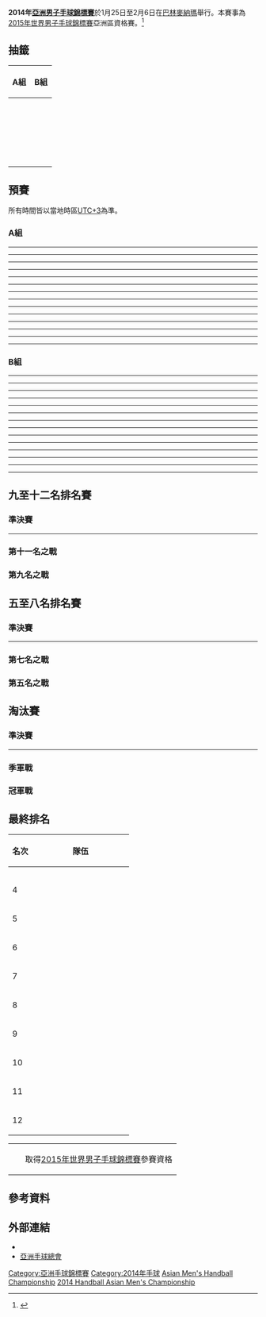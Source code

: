 {{Infobox International Handball Competition
| tourney_name = 亞洲錦標賽
| year = 2014
| yearr = 
| other_titles = 
| image = 2014年亞洲男子手球錦標賽logo.png
| size = 200px
| caption = 
| country = Bahrain
| dates = 1月25日至2月6日
| num_teams = 12
| confederations = 
| venues = 2
| cities = 2
| champion = QAT
| count = 1
| second = BHR
| third = IRN
| fourth = UAE
| matches = 42
| goals = 2204
| attendance = 
| top_scorer = 
| player = 
| previous = [[2012年亞洲男子手球錦標賽|2012]]
| next = [[2016年亞洲男子手球錦標賽|2016]]
}}
'''2014年[[亞洲男子手球錦標賽|亞洲男子手球錦標賽]]'''於1月25日至2月6日在[[巴林|巴林]][[麥納瑪|麥納瑪]]舉行。本賽事為[[2015年世界男子手球錦標賽|2015年世界男子手球錦標賽]]亞洲區資格賽。<ref>{{cite web|url=http://www.asianhandball.org/images/announcements/16%20AMC%20BRN%20DRAW%20CERM.pdf|title=Draw 16th Asian Men's Championships|publisher=[[亞洲手球總會|亞洲手球總會]]|accessdate=7 December 2013|archive-date=2013-12-11|archive-url=https://web.archive.org/web/20131211083741/http://www.asianhandball.org/images/announcements/16|dead-url=no}}</ref>

==抽籤==
{| class="wikitable" width=50%
!width=50%|A組
!width=50%|B組
|-
|valign=top|
{{hb|KOR}}<br />
{{hb|KSA}}<br />
{{hb|IRI}}<br />
{{hb|UZB}}<br />
{{hb|CHN}}<br />
{{hb|BHR}}
|valign=top|
{{hb|QAT}}<br />
{{hb|JPN}}<br />
{{hb|UAE}}<br />
{{hb|KUW}}<br />
{{hb|IRQ}}<br />
{{hb|OMA}}
|}

==預賽==
所有時間皆以當地時區[[UTC+3|UTC+3]]為準。

===A組===
{{Handball table start}}
{{hbt-row |team={{hb|BHR}} |bg=a |w=4 |d=1 |l=0 |gf=157 |ga=113}}
{{hbt-row |team={{hb|IRI}} |bg=a |w=2 |d=3 |l=0 |gf=164 |ga=125}}
{{hbt-row |team={{hb|KOR}} |bg=b |w=3 |d=1 |l=1 |gf=137 |ga=110}}
{{hbt-row |team={{hb|KSA}} |bg=b |w=2 |d=1 |l=2 |gf=130 |ga=113}}
{{hbt-row |team={{hb|CHN}} |bg= |w=1 |d=0 |l=4 |gf=125 |ga=143}}
{{hbt-row |team={{hb|UZB}} |bg= |w=0 |d=0 |l=5 |gf=106 |ga=215}}
{{Handball table end}}

{{handballbox
|date= 2014年1月25日
|time= 15:00
|team1= {{hb-rt|UZB}}
|score= 21 – 43
|team2= {{hb|KSA}}
|HT=14-21 
|stadium= [[伊薩城|伊薩城]][[哈利法體育城中心|哈利法體育城中心]]
}}
----
{{handballbox
|date= 2014年1月25日
|time= 17:00
|team1= {{hb-rt|IRI}}
|score= 24 - 24
|team2= {{hb|KOR}}
|HT=12-11 
|stadium= [[伊薩城|伊薩城]][[哈利法體育城中心|哈利法體育城中心]]
}}
----
{{handballbox
|date= 2014年1月25日
|time= 19:00
|team1= {{hb-rt|CHN}}
|score= 22 - 32
|team2= {{hb|BHR}}
|HT=12-14 
|stadium= [[伊薩城|伊薩城]][[哈利法體育城中心|哈利法體育城中心]]
}}
----
{{handballbox
|date= 2014年1月27日
|time= 15:00
|team1= {{hb-rt|KSA}}
|score= 22 - 22
|team2= {{hb|IRI}}
|HT=12-10 
|stadium= [[伊薩城|伊薩城]][[哈利法體育城中心|哈利法體育城中心]]
}}
----
{{handballbox
|date= 2014年1月27日
|time= 17:00
|team1= {{hb-rt|CHN}}
|score= 17 - 28
|team2= {{hb|KOR}}
|HT=9-14 
|stadium= [[伊薩城|伊薩城]][[哈利法體育城中心|哈利法體育城中心]]
}}
----
{{handballbox
|date= 2014年1月27日
|time= 19:00
|team1= {{hb-rt|UZB}}
|score= 22 - 47
|team2= {{hb|BHR}}
|HT=8-23 
|stadium= [[伊薩城|伊薩城]][[哈利法體育城中心|哈利法體育城中心]]
}}
----
{{handballbox
|date= 2014年1月29日
|time= 15:00
|team1= {{hb-rt|KOR}}
|score= 32 - 19
|team2= {{hb|UZB}}
|HT=15-9 
|stadium= [[伊薩城|伊薩城]][[哈利法體育城中心|哈利法體育城中心]]
}}
----
{{handballbox
|date= 2014年1月29日
|time= 17:00
|team1= {{hb-rt|IRI}}
|score= 34 - 27
|team2= {{hb|CHN}}
|HT=16-12 
|stadium= [[伊薩城|伊薩城]][[哈利法體育城中心|哈利法體育城中心]]
}}
----
{{handballbox
|date= 2014年1月29日
|time= 19:00
|team1= {{hb-rt|BHR}}
|score= 22 - 14
|team2= {{hb|KSA}}
|HT=12-8 
|stadium= [[伊薩城|伊薩城]][[哈利法體育城中心|哈利法體育城中心]]
}}
----
{{handballbox
|date= 2014年1月31日
|time= 15:00
|team1= {{hb-rt|IRI}}
|score= 54 - 22
|team2= {{hb|UZB}}
|HT=24-12
|stadium= [[伊薩城|伊薩城]][[哈利法體育城中心|哈利法體育城中心]]
}}
----
{{handballbox
|date= 2014年1月31日
|time= 17:00
|team1= {{hb-rt|KSA}}
|score= 27 - 20
|team2= {{hb|CHN}}
|HT=14-10
|stadium= [[伊薩城|伊薩城]][[哈利法體育城中心|哈利法體育城中心]]
}}
----
{{handballbox
|date= 2014年1月31日
|time= 19:00
|team1= {{hb-rt|KOR}}
|score= 25 - 26
|team2= {{hb|BHR}}
|HT=14-15
|stadium= [[伊薩城|伊薩城]][[哈利法體育城中心|哈利法體育城中心]]
}}
----
{{handballbox
|date= 2014年2月2日
|time= 15:00
|team1= {{hb-rt|UZB}}
|score= 22 - 39
|team2= {{hb|CHN}}
|HT=12-16 
|stadium= [[伊薩城|伊薩城]][[哈利法體育城中心|哈利法體育城中心]]
}}
----
{{handballbox
|date= 2014年2月2日
|time= 17:00
|team1= {{hb-rt|KOR}}
|score= 28 - 24
|team2= {{hb|KSA}}
|HT=11-12 
|stadium= [[伊薩城|伊薩城]][[哈利法體育城中心|哈利法體育城中心]]
}}
----
{{handballbox
|date= 2014年2月2日
|time= 19:00
|team1= {{hb-rt|BHR}}
|score= 30 - 30
|team2= {{hb|IRI}}
|HT=17-14 
|stadium= [[伊薩城|伊薩城]][[哈利法體育城中心|哈利法體育城中心]]
}}

===B組===
{{Handball table start}}
{{hbt-row |team={{hb|QAT}} |bg=a |w=5 |d=0 |l=0 |gf=164 |ga=87}}
{{hbt-row |team={{hb|UAE}} |bg=a |w=3 |d=0 |l=2 |gf=116 |ga=131}}
{{hbt-row |team={{hb|KUW}} |bg=b |w=3 |d=0 |l=2 |gf=142 |ga=139}}
{{hbt-row |team={{hb|OMA}} |bg=b |w=2 |d=0 |l=3 |gf=126 |ga=142}}
{{hbt-row |team={{hb|JPN}} |bg= |w=2 |d=0 |l=3 |gf=140 |ga=132}}
{{hbt-row |team={{hb|IRQ}} |bg= |w=0 |d=0 |l=5 |gf=102 |ga=159}}
{{Handball table end}}

{{handballbox
|date= 2014年1月26日
|time= 15:00
|team1= {{hb-rt|KUW}}
|score= 28 - 26
|team2= {{hb|JPN}}
|HT=14-16 
|stadium= [[伊薩城|伊薩城]][[哈利法體育城中心|哈利法體育城中心]]
}}
----
{{handballbox
|date= 2014年1月26日
|time= 17:00
|team1= {{hb-rt|UAE}}
|score= 14 - 31
|team2= {{hb|QAT}}
|HT=7-17 
|stadium= [[伊薩城|伊薩城]][[哈利法體育城中心|哈利法體育城中心]]
}}
----
{{handballbox
|date= 2014年1月26日
|time= 19:00
|team1= {{hb-rt|IRQ}}
|score= 24 - 33
|team2= {{hb|OMA}}
|HT=13-19 
|stadium= [[伊薩城|伊薩城]][[哈利法體育城中心|哈利法體育城中心]]
}}
----
{{handballbox
|date= 2014年1月28日
|time= 15:00
|team1= {{hb-rt|JPN}}
|score= 35 - 26
|team2= {{hb|UAE}}
|HT=16-11 
|stadium= [[伊薩城|伊薩城]][[哈利法體育城中心|哈利法體育城中心]]
}}
----
{{handballbox
|date= 2014年1月28日
|time= 17:00
|team1= {{hb-rt|IRQ}}
|score= 11 - 40
|team2= {{hb|QAT}}
|HT=6-18 
|stadium= [[伊薩城|伊薩城]][[哈利法體育城中心|哈利法體育城中心]]
}}
----
{{handballbox
|date= 2014年1月28日
|time= 19:00
|team1= {{hb-rt|KUW}}
|score= 40 - 31
|team2= {{hb|OMA}}
|HT=20-14 
|stadium= [[伊薩城|伊薩城]][[哈利法體育城中心|哈利法體育城中心]]
}}
----
{{handballbox
|date= 2014年1月30日
|time= 15:00
|team1= {{hb-rt|UAE}}
|score= 26 - 17
|team2= {{hb|IRQ}}
|HT=8-4 
|stadium= [[伊薩城|伊薩城]][[哈利法體育城中心|哈利法體育城中心]]
}}
----
{{handballbox
|date= 2014年1月30日
|time= 17:00
|team1= {{hb-rt|OMA}}
|score= 23 - 22
|team2= {{hb|JPN}}
|HT=8-11 
|stadium= [[伊薩城|伊薩城]][[哈利法體育城中心|哈利法體育城中心]]
}}
----
{{handballbox
|date= 2014年1月30日
|time= 19:00
|team1= {{hb-rt|QAT}}
|score= 31 - 23
|team2= {{hb|KUW}}
|HT=14-14 
|stadium= [[伊薩城|伊薩城]][[哈利法體育城中心|哈利法體育城中心]]
}}
----
{{handballbox
|date= 2014年2月1日
|time= 15:00
|team1= {{hb-rt|UAE}}
|score= 23 - 22
|team2= {{hb|KUW}}
|HT=10-13 
|stadium= [[伊薩城|伊薩城]][[哈利法體育城中心|哈利法體育城中心]]
}}
----
{{handballbox
|date= 2014年2月1日
|time= 17:00
|team1= {{hb-rt|JPN}}
|score= 31 - 22
|team2= {{hb|IRQ}}
|HT=16-10 
|stadium= [[伊薩城|伊薩城]][[哈利法體育城中心|哈利法體育城中心]]
}}
----
{{handballbox
|date= 2014年2月1日
|time= 19:00
|team1= {{hb-rt|QAT}}
|score= 29 - 13
|team2= {{hb|OMA}}
|HT=15-7 
|stadium= [[伊薩城|伊薩城]][[哈利法體育城中心|哈利法體育城中心]]
}}
----
{{handballbox
|date= 2014年2月3日
|time= 15:00
|team1= {{hb-rt|OMA}}
|score= 26 - 27
|team2= {{hb|UAE}}
|HT=12-13 
|stadium= [[伊薩城|伊薩城]][[哈利法體育城中心|哈利法體育城中心]]
}}
----
{{handballbox
|date= 2014年2月3日
|time= 17:00
|team1= {{hb-rt|KUW}}
|score= 29 - 28
|team2= {{hb|IRQ}}
|HT=12-15 
|stadium= [[伊薩城|伊薩城]][[哈利法體育城中心|哈利法體育城中心]]
}}
----
{{handballbox
|date= 2014年2月3日
|time= 19:00
|team1= {{hb-rt|QAT}}
|score= 33 - 26
|team2= {{hb|JPN}}
|HT=15-15 
|stadium= [[伊薩城|伊薩城]][[哈利法體育城中心|哈利法體育城中心]]
}}

== 九至十二名排名賽 ==
{{Round4-with third
|RD1 = 準決賽
|RD2 = 第九名之戰
|Consol = 第十一名之戰
<!--Date-Time|Team 1|Score 1|Team 2|Score 2 -->
<!--準決賽 -->
|2月4日 – [[麥納瑪|麥納瑪]]|{{hb|CHN}}|25|'''{{hb|IRQ}}'''|'''30'''
|2月4日 – [[麥納瑪|麥納瑪]]|'''{{hb|JPN}}'''|'''41'''|{{hb|UZB}}|12
<!--決賽 -->
|2月5日 – [[麥納瑪|麥納瑪]]|{{hb|IRQ}}|20|'''{{hb|JPN}}'''|'''28'''
|2月5日 – [[麥納瑪|麥納瑪]]|'''{{hb|CHN}}'''|'''10'''|{{hb|UZB}}|0
}}

=== 準決賽 ===
{{handballbox 
|date= 2014年2月4日
|time= 13:00
|team1= {{hb-rt|CHN}}
|score= 25 - 30
|team2= {{hb|IRQ}}
|HT=11-17 
|stadium= [[麥納瑪|麥納瑪]][[巴林手球協會中心|巴林手球協會中心]]
}}
----
{{handballbox 
|date= 2014年2月4日
|time= 15:00
|team1= {{hb-rt|JPN}}
|score= 41 - 12
|team2= {{hb|UZB}}
|HT=18-7 
|stadium= [[麥納瑪|麥納瑪]][[巴林手球協會中心|巴林手球協會中心]]
}}

=== 第十一名之戰 ===
{{handballbox 
|date= 2014年2月5日
|time= 13:00
|team1= {{hb-rt|CHN}}
|score= 10 - 0
|team2= {{hb|UZB}}
|HT=不戰而勝 
|stadium= [[伊薩城|伊薩城]][[哈利法體育城中心|哈利法體育城中心]]
}}

=== 第九名之戰 ===
{{handballbox 
|date= 2014年2月5日
|time= 15:00
|team1= {{hb-rt|IRQ}}
|score= 20 - 28
|team2= {{hb|JPN}}
|HT=11-17 
|stadium= [[伊薩城|伊薩城]][[哈利法體育城中心|哈利法體育城中心]]
}}

== 五至八名排名賽 ==
{{Round4-with third
|RD1 = 準決賽
|RD2 = 第五名之戰
|Consol = 第七名之戰
<!--Date-Time|Team 1|Score 1|Team 2|Score 2 -->
<!--準決賽 -->
|2月4日 – [[麥納瑪|麥納瑪]]|'''{{hb|KOR}}'''|'''32'''|{{hb|OMA}}|18
|2月4日 – [[麥納瑪|麥納瑪]]|{{hb|KUW}}|30|'''{{hb|KSA}}'''|'''36'''
<!--決賽 -->
|2月5日 – [[麥納瑪|麥納瑪]]|{{hb|OMA}}|26|'''{{hb|KUW}}'''|'''35'''
|2月5日 – [[麥納瑪|麥納瑪]]|'''{{hb|KOR}}'''|'''30'''|{{hb|KSA}}|25
}}

=== 準決賽 ===
{{handballbox 
|date= 2014年2月4日
|time= 17:00
|team1= {{hb-rt|KOR}}
|score= 32 - 18
|team2= {{hb|OMA}}
|HT=12-10 
|stadium= [[麥納瑪|麥納瑪]][[巴林手球協會中心|巴林手球協會中心]]
}}
----
{{handballbox 
|date= 2014年2月4日
|time= 19:00
|team1= {{hb-rt|KUW}}
|score= 30 - 36
|team2= {{hb|KSA}}
|HT=18-16 
|stadium= [[麥納瑪|麥納瑪]][[巴林手球協會中心|巴林手球協會中心]]
}}

=== 第七名之戰 ===
{{handballbox 
|date= 2014年2月5日
|time= 17:00
|team1= {{hb-rt|OMA}}
|score= 26 - 35
|team2= {{hb|KUW}}
|HT=9-16 
|stadium= [[伊薩城|伊薩城]][[哈利法體育城中心|哈利法體育城中心]]
}}

=== 第五名之戰 ===
{{handballbox 
|date= 2014年2月5日
|time= 19:00
|team1= {{hb-rt|KOR}}
|score= 30 - 25
|team2= {{hb|KSA}}
|HT=15-15 
|stadium= [[伊薩城|伊薩城]][[哈利法體育城中心|哈利法體育城中心]]
}}

== 淘汰賽 ==
{{Round4-with third
|RD1 = 準決賽
|RD2 = 冠軍戰
|Consol = 季軍戰
<!--Date-Time|Team 1|Score 1|Team 2|Score 2 -->
<!--準決賽 -->
|2月4日 – [[麥納瑪|麥納瑪]]|'''{{hb|BHR}}'''|'''27'''|{{hb|UAE}}|20
|2月4日 – [[麥納瑪|麥納瑪]]|'''{{hb|QAT}}'''|'''23'''|{{hb|IRN}}|22
<!--決賽 -->
|2月6日 – [[麥納瑪|麥納瑪]]|{{hb|BHR}}|26|'''{{hb|QAT}}'''|'''27'''
|2月6日 – [[麥納瑪|麥納瑪]]|{{hb|UAE}}|23|'''{{hb|IRN}}'''|'''29'''
}}

=== 準決賽 ===
{{handballbox 
|date= 2014年2月4日
|time= 16:30
|team1= {{hb-rt|QAT}}
|score= 23 - 22
|team2= {{hb|IRN}}
|HT=12-11 
|stadium= [[伊薩城|伊薩城]][[哈利法體育城中心|哈利法體育城中心]]
}}
----
{{handballbox 
|date= 2014年2月4日
|time= 19:00
|team1= {{hb-rt|BHR}}
|score= 27 - 20
|team2= {{hb|UAE}}
|HT=15-8
|stadium= [[伊薩城|伊薩城]][[哈利法體育城中心|哈利法體育城中心]]
}}

=== 季軍戰 ===
{{handballbox 
|date= 2014年2月6日
|time= 17:00
|team1= {{hb-rt|UAE}}
|score= 23 - 29
|team2= {{hb|IRN}}
|HT=10-11 
|stadium= [[伊薩城|伊薩城]][[哈利法體育城中心|哈利法體育城中心]]
}}

=== 冠軍戰 ===
{{handballbox 
|date= 2014年2月6日
|time= 19:00
|team1= {{hb-rt|BHR}}
|score= 26 - 27
|team2= {{hb|QAT}}
|HT=14-14 
|stadium= [[伊薩城|伊薩城]][[哈利法體育城中心|哈利法體育城中心]]
}}

== 最終排名 ==
{|class=wikitable style="text-align:center;"
|-
!名次 !!width=180|隊伍
|-
|{{Gold1}}
|align=left|{{hb|QAT}}
|-bgcolor=ccffcc
|{{Silver2}}
|align=left|{{hb|BHR}}
|-bgcolor=ccffcc
|{{Bronze3}}
|align=left|{{hb|IRI}}
|-bgcolor=ccffcc
|4
|align=left|{{hb|UAE}}
|-
|5
|align=left|{{hb|KOR}}
|-
|6
|align=left|{{hb|KSA}}
|-
|7
|align=left|{{hb|KUW}}
|-
|8
|align=left|{{hb|OMN}}
|-
|9
|align=left|{{hb|JPN}}
|-
|10
|align=left|{{hb|IRQ}}
|-
|11
|align=left|{{hb|CHN}}
|-
|12
|align=left|{{hb|UZB}}
|}

{| class="wikitable" style="text-align: center;"
|-
|width=10px bgcolor=#ccffcc| ||取得[[2015年世界男子手球錦標賽|2015年世界男子手球錦標賽]]參賽資格
|}

==參考資料==
{{Reflist}}

==外部連結==
*{{Official|http://www.asia16.com/en/index.php}}
*[http://www.asianhandball.org/ 亞洲手球總會]{{Wayback|url=http://www.asianhandball.org/ |date=20121003050632 }}

{{亞洲手球錦標賽}}

[[Category:亞洲手球錦標賽|Category:亞洲手球錦標賽]]
[[Category:2014年手球|Category:2014年手球]]
[[Category:2014年巴林體育|Asian Men's Handball Championship]]
[[Category:巴林主辦的國際體育賽事|2014 Handball Asian Men's Championship]]